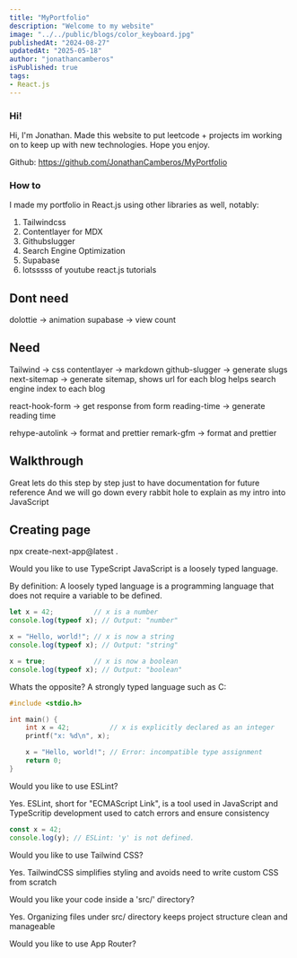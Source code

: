 ```yaml
---
title: "MyPortfolio"
description: "Welcome to my website"
image: "../../public/blogs/color_keyboard.jpg"
publishedAt: "2024-08-27"
updatedAt: "2025-05-18"
author: "jonathancamberos"
isPublished: true
tags:
- React.js
---
```


### Hi!

Hi, I'm Jonathan. Made this  website to put leetcode + projects im working on to keep up with new technologies. 
Hope you enjoy.

Github:
https://github.com/JonathanCamberos/MyPortfolio 

### How to

I made my portfolio in React.js using other libraries as well, notably:

1. Tailwindcss
2. Contentlayer for MDX
3. Githubslugger
4. Search Engine Optimization
5. Supabase
6. lotsssss of youtube react.js tutorials



Dont need 
--------------
dolottie -> animation
supabase -> view count


Need
---------------
Tailwind -> css
contentlayer -> markdown
github-slugger -> generate slugs
next-sitemap -> generate sitemap, shows url for each blog
                helps search engine index to each blog

react-hook-form -> get response from form
reading-time -> generate reading time 

rehype-autolink -> format and prettier
remark-gfm -> format and prettier




Walkthrough
-------------

Great lets do this step by step just to have documentation for future reference
And we will go down every rabbit hole to explain as my intro into JavaScript


Creating page
-----------------

npx create-next-app@latest .

Would you like to use TypeScript
JavaScript is a loosely typed language.

By definition: A loosely typed language is a programming language that does
not require a variable to be defined.

```javascript
let x = 42;          // x is a number
console.log(typeof x); // Output: "number"

x = "Hello, world!"; // x is now a string
console.log(typeof x); // Output: "string"

x = true;            // x is now a boolean
console.log(typeof x); // Output: "boolean"
```

Whats the opposite? A strongly typed language such as C:

```c
#include <stdio.h>

int main() {
    int x = 42;          // x is explicitly declared as an integer
    printf("x: %d\n", x);

    x = "Hello, world!"; // Error: incompatible type assignment
    return 0;
}
```

Would you like to use ESLint?

Yes. ESLint, short for "ECMAScript Link", is a tool used in 
JavaScript and TypeScritip development used to catch errors and ensure 
consistency

```javascript
const x = 42;
console.log(y); // ESLint: 'y' is not defined.
```

Would you like to use Tailwind CSS? 

Yes. TailwindCSS simplifies styling and avoids need to write custom CSS 
from scratch

Would you like your code inside a 'src/' directory?

Yes. Organizing files under src/ directory keeps project structure clean
and manageable

Would you like to use App Router?

